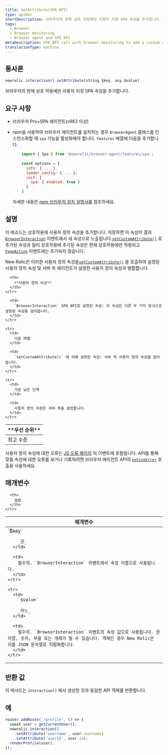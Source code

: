 ```yaml
---
title: setAttribute(SPA API)
type: apiDoc
shortDescription: 브라우저의 현재 상호 작용에만 사용자 지정 SPA 속성을 추가합니다.
tags:
  - Browser
  - Browser monitoring
  - Browser agent and SPA API
metaDescription: SPA API call with browser monitoring to add a custom attribute only to the current interaction.
translationType: machine
---
```


## 통사론

```js
newrelic.interaction().setAttribute(string $key, any $value)
```

브라우저의 현재 상호 작용에만 사용자 지정 SPA 속성을 추가합니다.

## 요구 사항

* 브라우저 Pro+SPA 에이전트(v963 이상)

* npm을 사용하여 브라우저 에이전트를 설치하는 경우 `BrowserAgent` 클래스를 인스턴스화할 때 `spa` 기능을 활성화해야 합니다. `features` 배열에 다음을 추가합니다.

  ```js
      import { Spa } from '@newrelic/browser-agent/features/spa';
      
      const options = {
        info: { ... },
        loader_config: { ... },
        init: {
          spa: { enabled: true }
        }
      }
  ```

  자세한 내용은 [npm 브라우저 설치 설명서를](https://www.npmjs.com/package/@newrelic/browser-agent#new-relic-browser-agent) 참조하세요.

## 설명

이 메소드는 상호작용에 사용자 정의 속성을 추가합니다. 저장하면 이 속성이 결과 [`BrowserInteraction`](/docs/insights/explore-data/attributes/browser-default-attributes-insights#browserinteraction-attributes) 이벤트에서 새 속성으로 노출됩니다.[`setCustomAttribute()`](/docs/browser/new-relic-browser/browser-agent-apis/browser-api-newrelicsetcustomattribute) 로 추가된 속성과 달리 상호작용에 추가된 속성은 현재 상호작용에만 적용되고 [`PageAction`](/docs/insights/explore-data/attributes/browser-default-attributes-insights#pageaction-list) 이벤트에는 추가되지 않습니다.

New Relic은 이러한 사용자 정의 속성을[`setCustomAttribute()`](/docs/browser/new-relic-browser/browser-agent-apis/browser-api-newrelicsetcustomattribute) 을 호출하여 설정된 사용자 정의 속성 및 서버 측 에이전트가 설정한 사용자 정의 속성과 병합합니다.

<table>
  <thead>
    <tr>
      <th style={{ width: "200px" }}>
        **우선 순위**
      </th>

      <th>
        **사용자 정의 속성**
      </th>
    </tr>
  </thead>

  <tbody>
    <tr>
      <td>
        최고 수준
      </td>

      <td>
        `BrowserInteraction` SPA API로 설정된 속성: 이 속성은 다른 두 가지 방식으로 설정된 속성을 덮어씁니다.
      </td>
    </tr>

    <tr>
      <td>
        다음 레벨
      </td>

      <td>
        `setCustomAttribute()` 에 의해 설정된 속성: 서버 측 사용자 정의 속성을 덮어씁니다.
      </td>
    </tr>

    <tr>
      <td>
        가장 낮은 단계
      </td>

      <td>
        사용자 정의 속성은 서버 측을 설정합니다.
      </td>
    </tr>
  </tbody>
</table>

사용자 정의 속성에 대한 오류는 [JS 오류 페이지](/docs/browser/new-relic-browser/browser-pro-features/javascript-errors-page-detect-analyze-errors) 의 이벤트에 포함됩니다. API를 통해 맞춤 속성에 대한 오류를 보거나 기록하려면 브라우저 에이전트 API의 [`noticeError`](/docs/browser/new-relic-browser/browser-agent-spa-api/newrelicnoticeerror-browser-agent-api) 호출을 사용하세요.

## 매개변수

<table>
  <thead>
    <tr>
      <th width="25%">
        매개변수
      </th>

      <th>
        설명
      </th>
    </tr>
  </thead>

  <tbody>
    <tr>
      <td>
        `$key`

        _끈_
      </td>

      <td>
        필수의. `BrowserInteraction` 이벤트에서 속성 이름으로 사용됩니다.
      </td>
    </tr>

    <tr>
      <td>
        `$value`

        _어느_
      </td>

      <td>
        필수의. `BrowserInteraction` 이벤트의 속성 값으로 사용됩니다. 문자열, 숫자, 부울 또는 개체가 될 수 있습니다. 객체인 경우 New Relic은 이를 JSON 문자열로 직렬화합니다.
      </td>
    </tr>
  </tbody>
</table>

## 반환 값

이 메서드는 `interaction()` 에서 생성한 것과 동일한 API 객체를 반환합니다.

## 예

```js
router.addRoute('/profile', () => {
  const user = getCurrentUser();
  newrelic.interaction()
    .setAttribute('username', user.username)
    .setAttribute('userId', user.id);
  renderProfile(user);
});
```